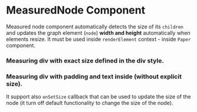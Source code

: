 
<Meta of={Stories} />

# MeasuredNode Component
Measured node component automatically detects the size of its `children` and 
updates the graph element (`node`) **width and height** automatically when elements resize.
It must be used inside `renderElement` context - inside `Paper` component.

### Measuring div with exact size defined in the div style.
<Canvas of={Stories.DivWithExactSize} />

### Measuring div with padding and text inside (without explicit size).
<Canvas of={Stories.DivWithPaddingAndText} />

It support also `onSetSize` callback that can be used to update the size of the node (it turn off default functionality to change the size of the node).
<Controls/>
